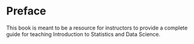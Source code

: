 

# Preface {.unnumbered}


This book is meant to be a resource for instructors to provide a complete guide for teaching Introduction to Statistics and Data Science.


